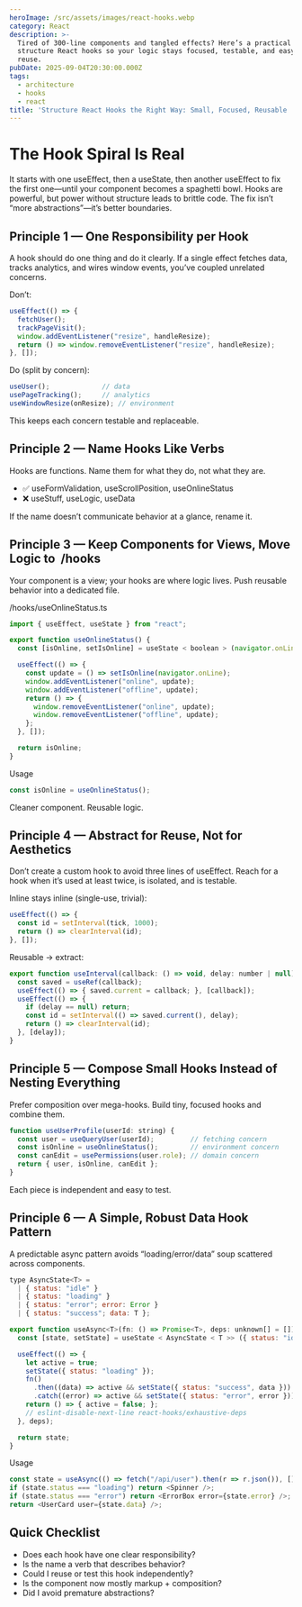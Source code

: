```yaml
---
heroImage: /src/assets/images/react-hooks.webp
category: React
description: >-
  Tired of 300-line components and tangled effects? Here’s a practical way to
  structure React hooks so your logic stays focused, testable, and easy to
  reuse.
pubDate: 2025-09-04T20:30:00.000Z
tags:
  - architecture
  - hooks
  - react
title: 'Structure React Hooks the Right Way: Small, Focused, Reusable '
---
```


# The Hook Spiral Is Real

It starts with one useEffect, then a useState, then another useEffect to fix the first one—until your component becomes a spaghetti bowl. Hooks are powerful, but power without structure leads to brittle code. The fix isn’t “more abstractions”—it’s better boundaries.

## Principle 1 — One Responsibility per Hook

A hook should do one thing and do it clearly. If a single effect fetches data, tracks analytics, and wires window events, you’ve coupled unrelated concerns.

Don’t:

```javascript
useEffect(() => {
  fetchUser();
  trackPageVisit();
  window.addEventListener("resize", handleResize);
  return () => window.removeEventListener("resize", handleResize);
}, []);
```

Do (split by concern):

```javascript
useUser();             // data
usePageTracking();     // analytics
useWindowResize(onResize); // environment
```

This keeps each concern testable and replaceable.

## Principle 2 — Name Hooks Like Verbs

Hooks are functions. Name them for what they do, not what they are.

* ✅ useFormValidation, useScrollPosition, useOnlineStatus
* ❌ useStuff, useLogic, useData

If the name doesn’t communicate behavior at a glance, rename it.

## Principle 3 — Keep Components for Views, Move Logic to  /hooks

Your component is a view; your hooks are where logic lives. Push reusable behavior into a dedicated file.

/hooks/useOnlineStatus.ts

```javascript
import { useEffect, useState } from "react";

export function useOnlineStatus() {
  const [isOnline, setIsOnline] = useState < boolean > (navigator.onLine);

  useEffect(() => {
    const update = () => setIsOnline(navigator.onLine);
    window.addEventListener("online", update);
    window.addEventListener("offline", update);
    return () => {
      window.removeEventListener("online", update);
      window.removeEventListener("offline", update);
    };
  }, []);

  return isOnline;
}
```

Usage

```javascript
const isOnline = useOnlineStatus();
```

Cleaner component. Reusable logic.

## Principle 4 — Abstract for Reuse, Not for Aesthetics

Don’t create a custom hook to avoid three lines of useEffect. Reach for a hook when it’s used at least twice, is isolated, and is testable.

Inline stays inline (single-use, trivial):

```javascript
useEffect(() => {
  const id = setInterval(tick, 1000);
  return () => clearInterval(id);
}, []);
```

Reusable → extract:

```javascript
export function useInterval(callback: () => void, delay: number | null) {
  const saved = useRef(callback);
  useEffect(() => { saved.current = callback; }, [callback]);
  useEffect(() => {
    if (delay == null) return;
    const id = setInterval(() => saved.current(), delay);
    return () => clearInterval(id);
  }, [delay]);
}
```

## Principle 5 — Compose Small Hooks Instead of Nesting Everything

Prefer composition over mega-hooks. Build tiny, focused hooks and combine them.

```javascript
function useUserProfile(userId: string) {
  const user = useQueryUser(userId);         // fetching concern
  const isOnline = useOnlineStatus();        // environment concern
  const canEdit = usePermissions(user.role); // domain concern
  return { user, isOnline, canEdit };
}
```

Each piece is independent and easy to test.

## Principle 6 — A Simple, Robust Data Hook Pattern

A predictable async pattern avoids “loading/error/data” soup scattered across components.

```javascript
type AsyncState<T> =
  | { status: "idle" }
  | { status: "loading" }
  | { status: "error"; error: Error }
  | { status: "success"; data: T };

export function useAsync<T>(fn: () => Promise<T>, deps: unknown[] = []) {
  const [state, setState] = useState < AsyncState < T >> ({ status: "idle" });

  useEffect(() => {
    let active = true;
    setState({ status: "loading" });
    fn()
      .then((data) => active && setState({ status: "success", data }))
      .catch((error) => active && setState({ status: "error", error }));
    return () => { active = false; };
    // eslint-disable-next-line react-hooks/exhaustive-deps
  }, deps);

  return state;
}
```

Usage

```javascript
const state = useAsync(() => fetch("/api/user").then(r => r.json()), []);
if (state.status === "loading") return <Spinner />;
if (state.status === "error") return <ErrorBox error={state.error} />;
return <UserCard user={state.data} />;
```

## Quick Checklist

* Does each hook have one clear responsibility?
* Is the name a verb that describes behavior?
* Could I reuse or test this hook independently?
* Is the component now mostly markup + composition?
* Did I avoid premature abstractions?
